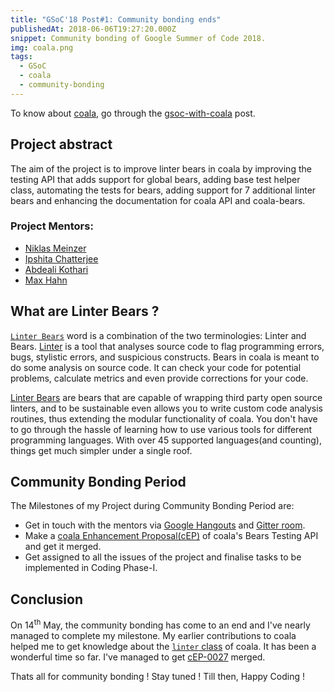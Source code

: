 ```yaml
---
title: "GSoC'18 Post#1: Community bonding ends"
publishedAt: 2018-06-06T19:27:20.000Z
snippet: Community bonding of Google Summer of Code 2018.
img: coala.png
tags:
  - GSoC
  - coala
  - community-bonding
---
```


To know about [coala](https://coala.io), go through the
[gsoc-with-coala](/blog/2018/gsoc-with-coala/) post.

## Project abstract

The aim of the project is to improve linter bears in coala by improving the
testing API that adds support for global bears, adding base test helper class,
automating the tests for bears, adding support for 7 additional linter bears
and enhancing the documentation for coala API and coala-bears.

### Project Mentors:

- [Niklas Meinzer](https://github.com/NiklasMM)
- [Ipshita Chatterjee](https://github.com/IpshitaC)
- [Abdeali Kothari](https://github.com/AbdealiJK)
- [Max Hahn](https://github.com/Mixih)

## What are Linter Bears ?

[`Linter Bears`](http://api.coala.io/en/latest/Developers/Writing_Linter_Bears.html)
word is a combination of the two terminologies: Linter and Bears.
[Linter](<https://en.wikipedia.org/wiki/Lint_(software)>) is a tool that analyses
source code to flag programming errors, bugs, stylistic errors, and suspicious
constructs. Bears in coala is meant to do some analysis on source code. It can
check your code for potential problems, calculate metrics and even provide
corrections for your code.

[Linter Bears](http://api.coala.io/en/latest/Developers/Writing_Linter_Bears.html)
are bears that are capable of wrapping third party open source linters, and to
be sustainable even allows you to write custom code analysis routines, thus
extending the modular functionality of coala. You don't have to go through the
hassle of learning how to use various tools for different programming
languages. With over 45 supported languages(and counting), things get much
simpler under a single roof.

## Community Bonding Period

The Milestones of my Project during Community Bonding Period are:

- Get in touch with the mentors via [Google Hangouts](https://hangouts.google.com/)
  and [Gitter room](https://gitter.im).
- Make a [coala Enhancement Proposal(cEP)](https://github.com/coala/cEPs/pull/149)
  of coala's Bears Testing API and get it merged.
- Get assigned to all the issues of the project and finalise tasks to be
  implemented in Coding Phase-I.

## Conclusion

On 14<sup>th</sup> May, the community bonding has come to an end and I've
nearly managed to complete my milestone. My earlier contributions to coala
helped me to get knowledge about the [`linter` class](http://api.coala.io/en/latest/coalib.bearlib.abstractions.html#module-coalib.bearlib.abstractions.Linter)
of coala. It has been a wonderful time so far. I've managed to get
[cEP-0027](https://github.com/coala/cEPs/blob/master/cEP-0027.md) merged.

Thats all for community bonding !
Stay tuned ! Till then, Happy Coding !

